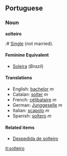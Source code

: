 == Portuguese ==
===Noun===
'''solteiro'''

:# [[Single]] (not married).

====Feminine Equivalent====
*[[Soleira]] (''Brazil'')

====Translations====
*English: [[bachelor]] ''m''
*Catalan: [[solter]] ''m''
*French: [[célibataire]] ''m''
*German: [[Junggeselle]] ''m''
*Italian: [[scapolo]] ''m''
*Spanish: [[soltero]] ''m''

====Related items====
*[[Despedida de solteiro]]

[[it:solteiro]]